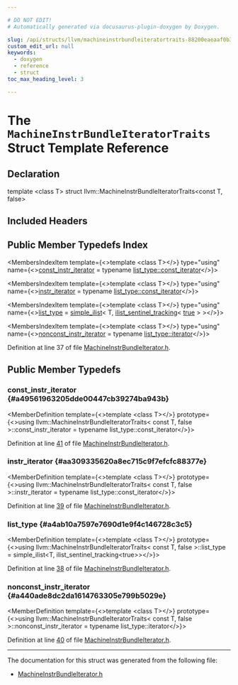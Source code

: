 ```yaml
---

# DO NOT EDIT!
# Automatically generated via docusaurus-plugin-doxygen by Doxygen.

slug: /api/structs/llvm/machineinstrbundleiteratortraits-88200eaeaaf0b3c4f49947069ae1e4fd
custom_edit_url: null
keywords:
  - doxygen
  - reference
  - struct
toc_max_heading_level: 3

---
```





# The `MachineInstrBundleIteratorTraits` Struct Template Reference

<DoxygenPage pluginConfig={pluginConfig}>



## Declaration

<CodeBlock>template &lt;class T&gt;
struct llvm::MachineInstrBundleIteratorTraits&lt;const T, false&gt;</CodeBlock>

## Included Headers

<IncludesList>
<IncludesListItem
  filePath="llvm/CodeGen/MachineInstrBundleIterator.h"
  permalink="/docs/api/files/include/include/llvm/include/llvm/codegen/machineinstrbundleiterator-h"
  isLocal="true" />
</IncludesList>

## Public Member Typedefs Index

<MembersIndex>

<MembersIndexItem
  template={<>template &lt;class T&gt;</>}
  type="using"
  name={<><a href="#a49561963205dde00447cb39274ba943b">const&#95;instr&#95;iterator</a> = typename <a href="/docs/api/classes/llvm/simple-ilist/#adfa153d64dea8943e434e79c1a8daf6f">list&#95;type::const&#95;iterator</a></>}>
</MembersIndexItem>

<MembersIndexItem
  template={<>template &lt;class T&gt;</>}
  type="using"
  name={<><a href="#aa309335620a8ec715c9f7efcfc88377e">instr&#95;iterator</a> = typename <a href="/docs/api/classes/llvm/simple-ilist/#adfa153d64dea8943e434e79c1a8daf6f">list&#95;type::const&#95;iterator</a></>}>
</MembersIndexItem>

<MembersIndexItem
  template={<>template &lt;class T&gt;</>}
  type="using"
  name={<><a href="#a4ab10a7597e7690d1e9f4c146728c3c5">list&#95;type</a> = <a href="/docs/api/classes/llvm/simple-ilist">simple&#95;ilist</a>&lt; T, <a href="/docs/api/structs/llvm/ilist-sentinel-tracking">ilist&#95;sentinel&#95;tracking</a>&lt; <a href="/docs/api/files/lib/lib/analysis/basicaliasanalysis-cpp/#af6d5cafbdfc5313e65d990120021a3ec">true</a> &gt; &gt;</>}>
</MembersIndexItem>

<MembersIndexItem
  template={<>template &lt;class T&gt;</>}
  type="using"
  name={<><a href="#a440ade8dc2da1614763305e799b5029e">nonconst&#95;instr&#95;iterator</a> = typename <a href="/docs/api/classes/llvm/simple-ilist/#aaa26237d7a40d3f5207b306d693babbd">list&#95;type::iterator</a></>}>
</MembersIndexItem>

</MembersIndex>


Definition at line 37 of file <a href="/docs/api/files/include/include/llvm/include/llvm/codegen/machineinstrbundleiterator-h">MachineInstrBundleIterator.h</a>.

<SectionDefinition>

## Public Member Typedefs

### const&#95;instr&#95;iterator {#a49561963205dde00447cb39274ba943b}

<MemberDefinition
  template={<>template &lt;class T&gt;</>}
  prototype={<>using llvm::MachineInstrBundleIteratorTraits&lt; const T, false &gt;::const&#95;instr&#95;iterator =  typename list&#95;type::const&#95;iterator</>}>

Definition at line <a href="/docs/api/files/include/include/llvm/include/llvm/codegen/machineinstrbundleiterator-h/#l00041">41</a> of file <a href="/docs/api/files/include/include/llvm/include/llvm/codegen/machineinstrbundleiterator-h">MachineInstrBundleIterator.h</a>.
</MemberDefinition>

### instr&#95;iterator {#aa309335620a8ec715c9f7efcfc88377e}

<MemberDefinition
  template={<>template &lt;class T&gt;</>}
  prototype={<>using llvm::MachineInstrBundleIteratorTraits&lt; const T, false &gt;::instr&#95;iterator =  typename list&#95;type::const&#95;iterator</>}>

Definition at line <a href="/docs/api/files/include/include/llvm/include/llvm/codegen/machineinstrbundleiterator-h/#l00039">39</a> of file <a href="/docs/api/files/include/include/llvm/include/llvm/codegen/machineinstrbundleiterator-h">MachineInstrBundleIterator.h</a>.
</MemberDefinition>

### list&#95;type {#a4ab10a7597e7690d1e9f4c146728c3c5}

<MemberDefinition
  template={<>template &lt;class T&gt;</>}
  prototype={<>using llvm::MachineInstrBundleIteratorTraits&lt; const T, false &gt;::list&#95;type =  simple&#95;ilist&lt;T, ilist&#95;sentinel&#95;tracking&lt;true&gt;&gt;</>}>

Definition at line <a href="/docs/api/files/include/include/llvm/include/llvm/codegen/machineinstrbundleiterator-h/#l00038">38</a> of file <a href="/docs/api/files/include/include/llvm/include/llvm/codegen/machineinstrbundleiterator-h">MachineInstrBundleIterator.h</a>.
</MemberDefinition>

### nonconst&#95;instr&#95;iterator {#a440ade8dc2da1614763305e799b5029e}

<MemberDefinition
  template={<>template &lt;class T&gt;</>}
  prototype={<>using llvm::MachineInstrBundleIteratorTraits&lt; const T, false &gt;::nonconst&#95;instr&#95;iterator =  typename list&#95;type::iterator</>}>

Definition at line <a href="/docs/api/files/include/include/llvm/include/llvm/codegen/machineinstrbundleiterator-h/#l00040">40</a> of file <a href="/docs/api/files/include/include/llvm/include/llvm/codegen/machineinstrbundleiterator-h">MachineInstrBundleIterator.h</a>.
</MemberDefinition>

</SectionDefinition>

<hr/>

The documentation for this struct was generated from the following file:

<ul>
<li><a href="/docs/api/files/include/include/llvm/include/llvm/codegen/machineinstrbundleiterator-h">MachineInstrBundleIterator.h</a></li>
</ul>

</DoxygenPage>
